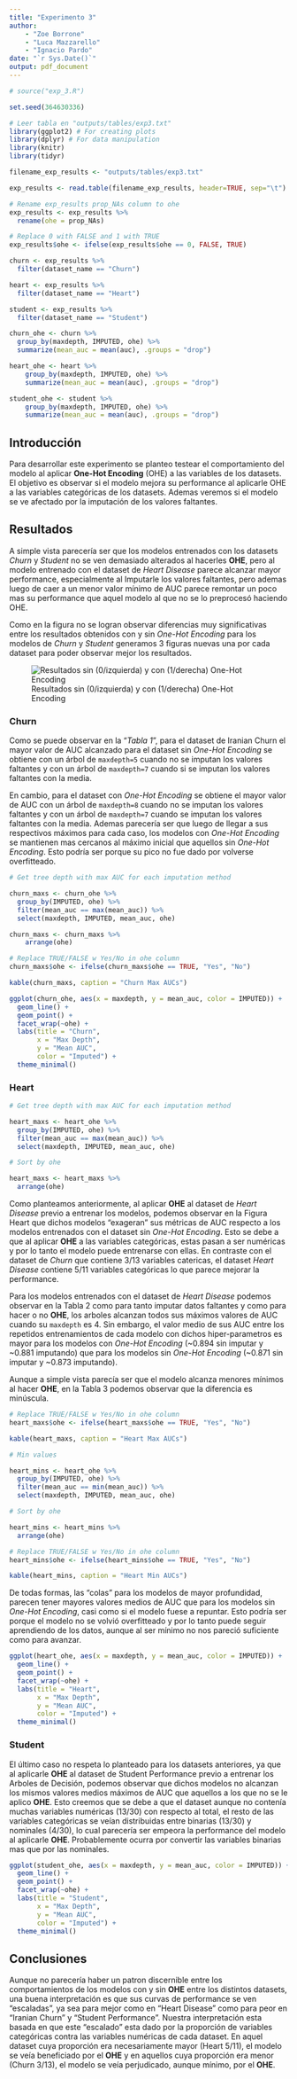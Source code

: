 ```yaml
---
title: "Experimento 3"
author: 
    - "Zoe Borrone"
    - "Luca Mazzarello"
    - "Ignacio Pardo"
date: "`r Sys.Date()`"
output: pdf_document
---
```


```r

# source("exp_3.R")

set.seed(364630336)

# Leer tabla en "outputs/tables/exp3.txt"
library(ggplot2) # For creating plots
library(dplyr) # For data manipulation
library(knitr)
library(tidyr)

filename_exp_results <- "outputs/tables/exp3.txt"

exp_results <- read.table(filename_exp_results, header=TRUE, sep="\t")

# Rename exp_results prop_NAs column to ohe
exp_results <- exp_results %>%
  rename(ohe = prop_NAs)

# Replace 0 with FALSE and 1 with TRUE
exp_results$ohe <- ifelse(exp_results$ohe == 0, FALSE, TRUE)

churn <- exp_results %>%
  filter(dataset_name == "Churn")

heart <- exp_results %>%
  filter(dataset_name == "Heart")

student <- exp_results %>%
  filter(dataset_name == "Student")

churn_ohe <- churn %>%
  group_by(maxdepth, IMPUTED, ohe) %>%
  summarize(mean_auc = mean(auc), .groups = "drop")

heart_ohe <- heart %>%
    group_by(maxdepth, IMPUTED, ohe) %>%
    summarize(mean_auc = mean(auc), .groups = "drop")

student_ohe <- student %>%
    group_by(maxdepth, IMPUTED, ohe) %>%
    summarize(mean_auc = mean(auc), .groups = "drop")

```

## Introducción

Para desarrollar este experimento se planteo testear el comportamiento del modelo al aplicar **One-Hot Encoding** (OHE) a las variables de los datasets. El objetivo es observar si el modelo mejora su performance al aplicarle OHE a las variables categóricas de los datasets. Ademas veremos si el modelo se ve afectado por la imputación de los valores faltantes.

## Resultados

A simple vista parecería ser que los modelos entrenados con los datasets _Churn_ y _Student_ no se ven demasiado alterados al hacerles **OHE**, pero al modelo entrenado con el dataset de _Heart Disease_ parece alcanzar mayor performance, especialmente al Imputarle los valores faltantes, pero ademas luego de caer a un menor valor mínimo de AUC parece remontar un poco mas su performance que aquel modelo al que no se lo preprocesó haciendo OHE.

Como en la figura no se logran observar diferencias muy significativas entre los resultados obtenidos con y sin *One-Hot Encoding* para los modelos de _Churn_ y _Student_ generamos 3 figuras nuevas una por cada dataset para poder observar mejor los resultados.


![Resultados sin (0/izquierda) y con (1/derecha) One-Hot Encoding](outputs/plots/exp3.jpg)


\newpage

### Churn

Como se puede observar en la "_Tabla 1_", para el dataset de Iranian Churn el mayor valor de AUC alcanzado para el dataset sin *One-Hot Encoding* se obtiene con un árbol de `maxdepth=5` cuando no se imputan los valores faltantes y con un árbol de `maxdepth=7` cuando si se imputan los valores faltantes con la media. 

En cambio, para el dataset con *One-Hot Encoding* se obtiene el mayor valor de AUC con un árbol de `maxdepth=8` cuando no se imputan los valores faltantes y con un árbol de `maxdepth=7` cuando se imputan los valores faltantes con la media. Ademas parecería ser que luego de llegar a sus respectivos máximos para cada caso, los modelos con *One-Hot Encoding* se mantienen mas cercanos al máximo inicial que aquellos sin *One-Hot Encoding*. Esto podría ser porque su pico no fue dado por volverse overfitteado. 

```r
# Get tree depth with max AUC for each imputation method

churn_maxs <- churn_ohe %>%
  group_by(IMPUTED, ohe) %>%
  filter(mean_auc == max(mean_auc)) %>%
  select(maxdepth, IMPUTED, mean_auc, ohe)

churn_maxs <- churn_maxs %>%
    arrange(ohe)

# Replace TRUE/FALSE w Yes/No in ohe column
churn_maxs$ohe <- ifelse(churn_maxs$ohe == TRUE, "Yes", "No")

kable(churn_maxs, caption = "Churn Max AUCs")
```

```r
ggplot(churn_ohe, aes(x = maxdepth, y = mean_auc, color = IMPUTED)) +
  geom_line() +
  geom_point() +
  facet_wrap(~ohe) +
  labs(title = "Churn",
       x = "Max Depth",
       y = "Mean AUC",
       color = "Imputed") +
  theme_minimal()
```

\newpage

### Heart

```r
# Get tree depth with max AUC for each imputation method

heart_maxs <- heart_ohe %>%
  group_by(IMPUTED, ohe) %>%
  filter(mean_auc == max(mean_auc)) %>%
  select(maxdepth, IMPUTED, mean_auc, ohe)

# Sort by ohe

heart_maxs <- heart_maxs %>%
  arrange(ohe)

```

Como planteamos anteriormente, al aplicar **OHE** al dataset de _Heart Disease_ previo a entrenar los modelos, podemos observar en la Figura Heart que dichos modelos "exageran" sus métricas de AUC respecto a los modelos entrenados con el dataset sin *One-Hot Encoding*. Esto se debe a que al aplicar **OHE** a las variables categóricas, estas pasan a ser numéricas y por lo tanto el modelo puede entrenarse con ellas. En contraste con el dataset de _Churn_ que contiene 3/13 variables catericas, el dataset _Heart Disease_ contiene 5/11 variables categóricas lo que parece mejorar la performance.

Para los modelos entrenados con el dataset de _Heart Disease_ podemos observar en la Tabla 2 como para tanto imputar datos faltantes y como para hacer o no **OHE**, los arboles alcanzan todos sus máximos valores de AUC cuando su `maxdepth` es 4. Sin embargo, el valor medio de sus AUC entre los repetidos entrenamientos de cada modelo con dichos hiper-parametros es mayor para los modelos con *One-Hot Encoding* (~0.894 sin imputar y ~0.881 imputando) que para los modelos sin *One-Hot Encoding* (~0.871 sin imputar y ~0.873 imputando). 

Aunque a simple vista parecía ser que el modelo alcanza menores mínimos al hacer **OHE**, en la Tabla 3 podemos observar que la diferencia es minúscula.

```r

# Replace TRUE/FALSE w Yes/No in ohe column
heart_maxs$ohe <- ifelse(heart_maxs$ohe == TRUE, "Yes", "No")

kable(heart_maxs, caption = "Heart Max AUCs")

# Min values

heart_mins <- heart_ohe %>%
  group_by(IMPUTED, ohe) %>%
  filter(mean_auc == min(mean_auc)) %>%
  select(maxdepth, IMPUTED, mean_auc, ohe)

# Sort by ohe

heart_mins <- heart_mins %>%
  arrange(ohe)

# Replace TRUE/FALSE w Yes/No in ohe column
heart_mins$ohe <- ifelse(heart_mins$ohe == TRUE, "Yes", "No")

kable(heart_mins, caption = "Heart Min AUCs")
```
De todas formas, las "colas" para los modelos de mayor profundidad, parecen tener mayores valores medios de AUC que para los modelos sin *One-Hot Encoding*, casi como si el modelo fuese a repuntar. Esto podría ser porque el modelo no se volvió overfitteado y por lo tanto puede seguir aprendiendo de los datos, aunque al ser mínimo no nos pareció suficiente como para avanzar.

\newpage

```r
ggplot(heart_ohe, aes(x = maxdepth, y = mean_auc, color = IMPUTED)) +
  geom_line() +
  geom_point() +
  facet_wrap(~ohe) +
  labs(title = "Heart",
       x = "Max Depth",
       y = "Mean AUC",
       color = "Imputed") +
  theme_minimal()

```

\newpage

### Student

El último caso no respeta lo planteado para los datasets anteriores, ya que al aplicarle **OHE** al dataset de Student Performance previo a entrenar los Arboles de Decisión, podemos observar que dichos modelos no alcanzan los mismos valores medios máximos de AUC que aquellos a los que no se le aplico **OHE**. Esto creemos que se debe a que el dataset aunque no contenía muchas variables numéricas (13/30) con respecto al total, el resto de las variables categóricas se veían distribuidas entre binarias (13/30) y nominales (4/30), lo cual parecería ser empeora la performance del modelo al aplicarle **OHE**. Probablemente ocurra por convertir las variables binarias mas que por las nominales.

```r
ggplot(student_ohe, aes(x = maxdepth, y = mean_auc, color = IMPUTED)) +
  geom_line() +
  geom_point() +
  facet_wrap(~ohe) +
  labs(title = "Student",
       x = "Max Depth",
       y = "Mean AUC",
       color = "Imputed") +
  theme_minimal()
```

## Conclusiones    

Aunque no parecería haber un patron discernible entre los comportamientos de los modelos con y sin **OHE** entre los distintos datasets, una buena interpretación es que sus curvas de performance se ven "escaladas", ya sea para mejor como en "Heart Disease" como para peor en "Iranian Churn" y "Student Performance". Nuestra interpretación esta basada en que este "escalado" esta dado por la proporción de variables categóricas contra las variables numéricas de cada dataset. En aquel dataset cuya proporción era necesariamente mayor (Heart 5/11), el modelo se veía beneficiado por el **OHE** y en aquellos cuya proporción era menor (Churn 3/13), el modelo se veía perjudicado, aunque mínimo, por el **OHE**.

